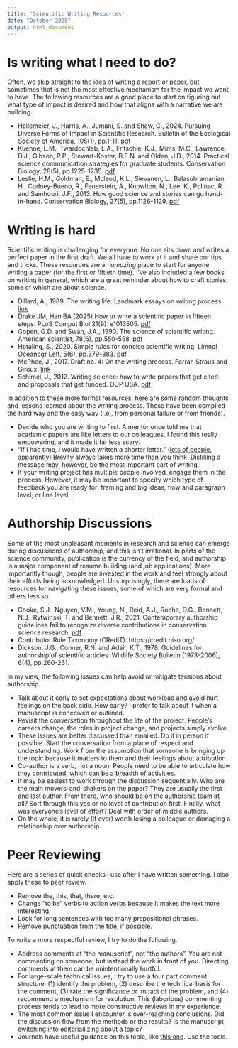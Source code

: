 ---
title: 'Scientific Writing Resources'
date: "October 2025"
output: html_document
---

# **Is writing what I need to do?**

Often, we skip straight to the idea of writing a report or paper, but sometimes that is not the most effective mechanism for the impact we want to have. The following resources are a good place to start on figuring out what type of impact is desired and how that aligns with a narrative we are building.  

- Hallemeier, J., Harris, A., Jumani, S. and Shaw, C., 2024. Pursuing Diverse Forms of Impact in Scientific Research. Bulletin of the Ecological Society of America, 105(1), pp.1-11. [pdf](https://www.jstor.org/stable/48754888?seq=1)  
- Kuehne, L.M., Twardochleb, L.A., Fritschie, K.J., Mims, M.C., Lawrence, D.J., Gibson, P.P., Stewart-Koster, B.E.N. and Olden, J.D., 2014. Practical science communication strategies for graduate students. Conservation Biology, 28(5), pp.1225-1235. [pdf](https://conbio.onlinelibrary.wiley.com/doi/epdf/10.1111/cobi.12305)  
- Leslie, H.M., Goldman, E., Mcleod, K.L., Sievanen, L., Balasubramanian, H., Cudney-Bueno, R., Feuerstein, A., Knowlton, N., Lee, K., Pollnac, R. and Samhouri, J.F., 2013. How good science and stories can go hand-in-hand. Conservation Biology, 27(5), pp.1126-1129. [pdf](https://ir.library.oregonstate.edu/downloads/9306t0420)


# **Writing is hard**

Scientific writing is challenging for everyone. No one sits down and writes a perfect paper in the first draft. We all have to work at it and share our tips and tricks. These resources are an *amazing* place to start for anyone writing a paper (for the first or fiftieth time). I've also included a few books on writing in general, which are a great reminder about how to craft stories, some of which are about science.   

- Dillard, A., 1989. The writing life. Landmark essays on writing process. [link](https://madstreetbooks.com/item/2QHtVTCGJR_9dwhCaNQx-A)  
- Drake JM, Han BA (2025) How to write a scientific paper in fifteen steps. PLoS Comput Biol 21(9): e1013505. [pdf](https://doi.org/10.1371/journal.pcbi.1013505)  
- Gopen, G.D. and Swan, J.A., 1990. The science of scientific writing. American scientist, 78(6), pp.550-558. [pdf](https://www.usenix.org/sites/default/files/gopen_and_swan_science_of_scientific_writing.pdf)  
- Hotaling, S., 2020. Simple rules for concise scientific writing. Limnol Oceanogr Lett, 5(6), pp.379-383. [pdf](https://www.researchgate.net/profile/Scott-Hotaling/publication/342155333_Simple_rules_for_concise_scientific_writing/links/5ee78b3692851ce9e7e3dc61/Simple-rules-for-concise-scientific-writing.pdf)  
- McPhee, J., 2017. Draft no. 4: On the writing process. Farrar, Straus and Giroux. [link](https://www.newyorker.com/magazine/2013/04/29/draft-no-4)  
- Schimel, J., 2012. Writing science: how to write papers that get cited and proposals that get funded. OUP USA. [pdf](https://wp.optics.arizona.edu/kupinski/wp-content/uploads/sites/91/2023/01/Writing_Science_Joshua_Schimel.pdf)


In addition to these more formal resources, here are some random thoughts and lessons learned about the writing process. These have been compiled the hard way and the easy way (i.e., from personal failure or from friends).

- Decide who you are writing to first. A mentor once told me that academic papers are like letters to our colleagues. I found this really empowering, and it made it far less scary.  
- "If I had time, I would have written a shorter letter." ([lots of people, apparently](https://quoteinvestigator.com/2012/04/28/shorter-letter/)) Brevity always takes more time than you think. Distilling a message may, however, be the most important part of writing.  
- If your writing project has multiple people involved, engage them in the process. However, it may be important to specify which type of feedback you are ready for: framing and big ideas, flow and paragraph level, or line level. 

# **Authorship Discussions**

Some of the most unpleasant moments in research and science can emerge during discussions of authorship, and this isn't irrational. In parts of the science community, publication is the currency of the field, and authorship is a major component of resume building (and job applications). More importantly though, people are invested in the work and feel strongly about their efforts being acknowledged. Unsurprisingly, there are loads of resources for navigating these issues, some of which are very formal and others less so.  

- Cooke, S.J., Nguyen, V.M., Young, N., Reid, A.J., Roche, D.G., Bennett, N.J., Rytwinski, T. and Bennett, J.R., 2021. Contemporary authorship guidelines fail to recognize diverse contributions in conservation science research. [pdf](https://www.fecpl.ca/wp-content/uploads/2021/03/2688-8319.12060.pdf)  
- Contributor Role Taxonomy (CRediT). https://credit.niso.org/  
- Dickson, J.G., Conner, R.N. and Adair, K.T., 1978. Guidelines for authorship of scientific articles. Wildlife Society Bulletin (1973-2006), 6(4), pp.260-261.


In my view, the following issues can help avoid or mitigate tensions about authorship.  

- Talk about it early to set expectations about workload and avoid hurt feelings on the back side. How early? I prefer to talk about it when a manuscript is conceived or outlined.  
- Revisit the conversation throughout the life of the project. People's careers change, the roles in project change, and projects simply evolve.  
- These issues are better discussed than emailed. Do it in person if possible. Start the conversation from a place of respect and understanding. Work from the assumption that someone is bringing up the topic because it matters to them and their feelings about attribution.  
- Co-author is a verb, not a noun. People need to be able to articulate how they contributed, which can be a breadth of activities.   
- It may be easiest to work through the discussion sequentially. Who are the main movers-and-shakers on the paper? They are usually the first and last author. From there, who should be on the authorship team at all? Sort through this yes or no level of contribution first. Finally, what was everyone's level of effort? Deal with order of middle authors.  
- On the whole, it is rarely (if ever) worth losing a colleague or damaging a relationship over authorship. 


# **Peer Reviewing**

Here are a series of quick checks I use after I have written something. I also apply these to peer review.  

- Remove the, this, that, there, etc.  
- Change “to be” verbs to action verbs because it makes the text more interesting.  
- Look for long sentences with too many prepositional phrases.  
- Remove punctuation from the title, if possible.

To write a more respectful review, I try to do the following.  

- Address comments at "the manuscript", not "the authors". You are not commenting on someone, but instead the work in front of you. Directing comments at them can be unintentionally hurtful.  
- For large-scale technical issues, I try to use a four part comment structure: (1) identify the problem, (2) describe the technical basis for the comment, (3) rate the significance or impact of the problem, and (4) recommend a mechanism for resolution. This (laborious) commenting process tends to lead to more constructive reviews in my experience.  
- The most common issue I encounter is over-reaching conclusions. Did the discussion flow from the methods or the results? Is the manuscript switching into editoriallizing about a topic?  
- Journals have useful guidance on this topic, like [this one](https://authorservices.wiley.com/Reviewers/journal-reviewers/how-to-perform-a-peer-review/step-by-step-guide-to-reviewing-a-manuscript.html). Use the tools. 


